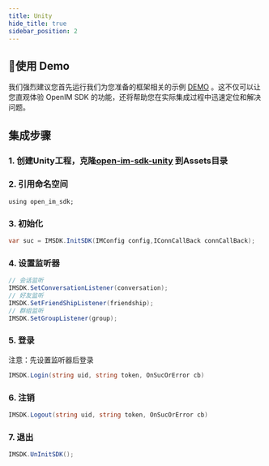 ```yaml
---
title: Unity
hide_title: true
sidebar_position: 2
---
```


## 🚀使用 Demo
我们强烈建议您首先运行我们为您准备的框架相关的示例 [DEMO](https://github.com/openimsdk/open-im-unity-demo.git) 。这不仅可以让您直观体验 OpenIM SDK 的功能，还将帮助您在实际集成过程中迅速定位和解决问题。

## 集成步骤

### 1. 创建Unity工程，克隆[open-im-sdk-unity](https://github.com/openimsdk/open-im-sdk-unity.git)  到Assets目录

### 2. 引用命名空间

    using open_im_sdk;

### 3. 初始化

```C# 
var suc = IMSDK.InitSDK(IMConfig config,IConnCallBack connCallBack);
```

### 4. 设置监听器

```C#
// 会话监听
IMSDK.SetConversationListener(conversation);
// 好友监听
IMSDK.SetFriendShipListener(friendship);
// 群组监听
IMSDK.SetGroupListener(group);

```

### 5. 登录

注意：先设置监听器后登录

```C#
IMSDK.Login(string uid, string token, OnSucOrError cb)
```

### 6. 注销

```C#
IMSDK.Logout(string uid, string token, OnSucOrError cb)
```
### 7. 退出

```C#
IMSDK.UnInitSDK();
```